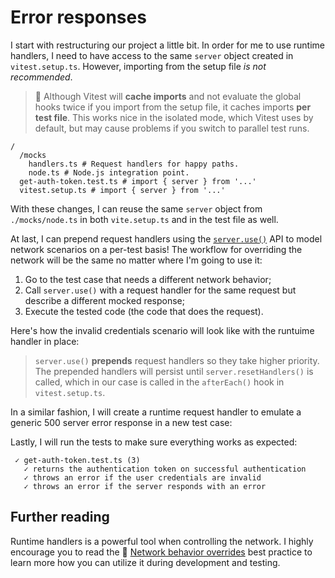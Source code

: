 # Error responses

I start with restructuring our project a little bit. In order for me to use runtime handlers, I need to have access to the same `server` object created in `vitest.setup.ts`. However, importing from the setup file _is not recommended_.

> :owl: Although Vitest will **cache imports** and not evaluate the global hooks twice if you import from the setup file, it caches imports **per test file**. This works nice in the isolated mode, which Vitest uses by default, but may cause problems if you switch to parallel test runs.

```shell
/
  /mocks
    handlers.ts # Request handlers for happy paths.
    node.ts # Node.js integration point.
  get-auth-token.test.ts # import { server } from '...'
  vitest.setup.ts # import { server } from '...'
```

With these changes, I can reuse the same `server` object from `./mocks/node.ts` in both `vite.setup.ts` and in the test file as well.

<CodeFile file="vitest.setup.ts" highlight="1" />

<CodeFile file="get-auth-token.test.ts" range="1-5" highlight="2" />

At last, I can prepend request handlers using the [`server.use()`](https://mswjs.io/docs/api/setup-server/use) API to model network scenarios on a per-test basis! The workflow for overriding the network will be the same no matter where I'm going to use it:

1. Go to the test case that needs a different network behavior;
1. Call `server.use()` with a request handler for the same request but describe a different mocked response;
1. Execute the tested code (the code that does the request).

Here's how the invalid credentials scenario will look like with the runtuime handler in place:

<CodeFile file="get-auth-token.test.ts" range="14-24" highlight="15-19" />

> `server.use()` **prepends** request handlers so they take higher priority. The prepended handlers will persist until `server.resetHandlers()` is called, which in our case is called in the `afterEach()` hook in `vitest.setup.ts`.

In a similar fashion, I will create a runtime request handler to emulate a generic 500 server error response in a new test case:

<CodeFile file="get-auth-token.test.ts" range="29-34" highlight="30-34" />

Lastly, I will run the tests to make sure everything works as expected:

```
 ✓ get-auth-token.test.ts (3)
   ✓ returns the authentication token on successful authentication
   ✓ throws an error if the user credentials are invalid
   ✓ throws an error if the server responds with an error
```

## Further reading

Runtime handlers is a powerful tool when controlling the network. I highly encourage you to read the :scroll: [Network behavior overrides](https://mswjs.io/docs/best-practices/network-behavior-overrides) best practice to learn more how you can utilize it during development and testing.
